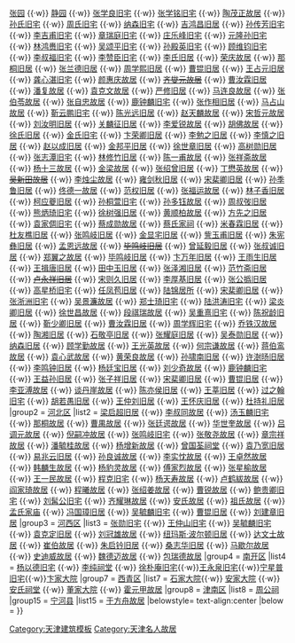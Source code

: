 {{Navbox
|name = 天津市名人故居
|title = 天津市名人故居
|titlestyle =
|image =
|style = text-align:left;
|groupstyle =  text-align:center;
|state = {{{state<includeonly>|collapsed</includeonly>}}}
|above = [[天津文物局]]
|group1 = [[和平区 (天津市)|和平区]]
|list1 = [[天津庆王府|庆王府]] {{·w}} [[天津张园|张园]] {{·w}} [[静园]] {{·w}} [[张学良旧宅]] {{·w}} [[张学铭旧宅]] {{·w}} [[陶茂正故居]] {{·w}} [[孙震方故居|孙氏旧宅]] {{·w}} [[周明泰旧宅|周氏旧宅]] {{·w}} [[纳森旧居 (泰安道)|纳森旧宅]] {{·w}} [[吉鸿昌旧居]] {{·w}} [[孙传芳旧宅]] {{·w}} [[李吉甫旧宅]] {{·w}} [[章瑞庭旧宅]] {{·w}} [[庄乐峰旧宅]] {{·w}} [[元隆孙旧宅]] {{·w}} [[林鸿赉旧宅 (大理道)|林鸿赉旧宅]] {{·w}} [[吴颂平旧宅]] {{·w}} [[孙殿英旧宅]] {{·w}} [[顾维钧旧宅]] {{·w}} [[李叔福旧宅]] {{·w}} [[李赞臣旧宅]]  {{·w}} [[李氏旧居]]  {{·w}} [[庆云里|荣庆故居]] {{·w}} [[那桐旧居]] {{·w}} [[张兰德旧居]] {{·w}} [[周学熙旧居]] {{·w}} [[曹锟旧居 (南海路永健里1号)|曹锟旧居]] {{·w}} [[王占元旧居]] {{·w}} [[龚心湛旧宅]] {{·w}} [[颜惠庆故居]] {{·w}} <del>[[齐燮元故居]]</del> {{·w}} [[曹汝霖旧居 (贵州路)|曹汝霖旧居]] {{·w}} [[潘复故居]] {{·w}} [[袁克文故居]] {{·w}} [[严修旧居]] {{·w}} [[疙瘩楼|马连良故居]] {{·w}} [[张伯苓故居]] {{·w}} [[张自忠故居]] {{·w}} [[鹿钟麟旧宅 (陕西路)|鹿钟麟旧宅]] {{·w}} [[张作相旧居]] {{·w}} [[马占山故居]] {{·w}} [[靳云鹏旧宅]] {{·w}} [[陈光远旧居]] {{·w}} [[赵天麟故居]] {{·w}} [[宋哲元故居]] {{·w}} [[刘汝明旧居]] {{·w}} [[关麟征旧居]] {{·w}} [[李爱锐故居]] {{·w}} [[胡佛故居]] {{·w}} [[徐氏旧居]] {{·w}} [[金氏旧宅]] {{·w}} [[卞荣卿旧居]] {{·w}} [[李勉之旧居]] {{·w}} [[李勉之旧居|李慎之旧居]] {{·w}} [[赵以成旧居]] {{·w}} [[金邦平旧居]] {{·w}} [[徐世章旧居]] {{·w}} [[高树勋旧居]] {{·w}} [[张志潭旧宅]] {{·w}} [[林修竹旧居]] {{·w}} [[陈一甫故居]] {{·w}} [[张祥斋故居]] {{·w}} [[杨十三故居]] {{·w}} [[金梁故居]] {{·w}} [[张绍曾旧居]] {{·w}} [[丁懋英故居]] {{·w}} <del>[[吴新田故居]]</del> {{·w}} [[李烛尘故居 (天津市)|李烛尘故居]] {{·w}} [[雍剑秋旧居]] {{·w}} [[宋棐卿旧居 (马场道)|宋棐卿旧居]] {{·w}} [[孙季鲁旧居]] {{·w}} [[佟德一故居]] {{·w}} [[范权旧居]] {{·w}} [[张福运故居]] {{·w}} [[林子香旧居]] {{·w}} [[柯应夔旧居]] {{·w}} [[孙桐萱旧宅]] {{·w}} [[孙多钰故居]] {{·w}} [[周叔弢旧居]] {{·w}} [[熊炳琦旧宅]] {{·w}} [[徐树强旧居]] {{·w}} [[黄顺柏故居]] {{·w}} [[方先之旧居]] {{·w}} [[袁家倜旧宅]] {{·w}} [[蔡成勋故居]] {{·w}} [[原蔡氏家祠|蔡氏家祠]] {{·w}} [[米春霖旧居]]  {{·w}} [[杜友樵旧居]] {{·w}} [[张鸣岐旧居 (天津英租界)|张鸣岐旧居]] {{·w}} [[金显宅旧居]] {{·w}} [[訾玉甫旧居]] {{·w}} [[朱宪彝旧居]] {{·w}} [[孟恩远故居]] {{·w}} <del>[[毕鸣岐旧居 (常德道)|毕鸣岐旧居]]</del> {{·w}} [[曾延毅旧居]] {{·w}} [[张叔诚旧居]] {{·w}} [[郑翼之故居]] {{·w}} [[毕鸣岐旧居 (大理道)|毕鸣岐旧居]] {{·w}} [[卞万年旧居]] {{·w}} [[王雨生旧居]] {{·w}} [[王揖唐旧居]] {{·w}} [[田中玉旧居]] {{·w}} [[张泽湘旧居]] {{·w}} [[范竹斋旧居]] {{·w}} <del>[[卢永祥旧居]]</del> {{·w}} [[宋则久旧居]] {{·w}} [[李厚基旧居]] {{·w}} [[张公撝旧居]] {{·w}} [[高星桥旧宅]] {{·w}} [[任凤苞旧居]] {{·w}} [[陆锦居所]] {{·w}} [[宋棐卿旧居 (睦南道68号-1)|宋棐卿旧居]] {{·w}} [[张浙洲旧宅]] {{·w}} [[吴景濂故居]] {{·w}} [[郑士琦旧宅]] {{·w}} [[陆洪涛旧宅]] {{·w}} [[梁炎卿旧居]] {{·w}} [[徐世昌故居]] {{·w}} [[段祺瑞故居]] {{·w}} [[吴重熹旧宅]] {{·w}} [[陈祝龄旧居]] {{·w}} [[靳少卿旧居]] {{·w}} [[曹汝霖旧居 (山西路)|曹汝霖旧居]] {{·w}} [[周学辉旧宅]] {{·w}} [[乔铁汉故居]] {{·w}} [[陶湘旧居]] {{·w}} [[石敬亭旧居]] {{·w}} [[张耀庭旧居]] {{·w}} [[吴泰勋旧居]] {{·w}} [[纳森旧居 (睦南道)|纳森旧居]] {{·w}} [[民园大楼|顾学勤故居]] {{·w}} [[民园大楼|王光英故居]] {{·w}} [[民园大楼|何宗谦故居]] {{·w}} [[民园大楼|蒋伯鸾故居]] {{·w}} [[民园大楼|袁心武故居]] {{·w}} [[瓷房子|黄荣良故居]] {{·w}} [[孙啸南旧居]] {{·w}} [[许澍旸旧居]] {{·w}} [[李鸣钟旧居]] {{·w}} [[基泰大楼|杨廷宝旧居]] {{·w}} [[中共中央北方局旧址|刘少奇故居]] {{·w}} [[鹿钟麟旧居 (大理道)|鹿钟麟旧宅]] {{·w}} [[王益孙旧居]] {{·w}} [[张子祥旧居]] {{·w}} [[宋棐卿旧居 (睦南道84-86号)|宋棐卿旧居]] {{·w}} [[曹锟旧居 (洛阳道)|曹锟旧居]] {{·w}} [[天津利华大楼|李亚溥故居]] {{·w}} [[先农大院|谈丹崖故居]] {{·w}} [[陈亦侯旧居]] {{·w}} [[王莘旧居]] {{·w}} [[过之翰旧宅]] {{·w}} [[胡若愚旧居]] {{·w}} [[王仲刘旧居]] {{·w}} [[王怀庆旧居]] {{·w}} [[杜持礼旧居]]
|group2 = [[河北区]]
|list2 = [[天津梁启超旧居|梁启超旧居]] {{·w}} [[李叔同故居]] {{·w}} [[汤玉麟旧宅]] {{·w}} [[那桐故居]] {{·w}} [[曹禺故居]] {{·w}} [[张廷谔故居]] {{·w}} [[华世奎故居]] {{·w}} [[吕调元故居]] {{·w}} [[倪嗣冲故居]] {{·w}} [[张鸣岐旧宅 (天津意租界)|张鸣岐旧宅]] {{·w}} [[张敬尧故居]] {{·w}} [[章宗祥故居]] {{·w}} [[潘毓桂故居]] {{·w}} [[杨增新故居]] {{·w}} [[曾国荃祠堂]] {{·w}} [[袁乃宽旧居]] {{·w}} [[易兆云旧居]] {{·w}} [[孙良诚故居]] {{·w}} [[李实忱故居]] {{·w}} [[王卓然故居]] {{·w}} [[韩麟生故居]] {{·w}} [[杨豹灵故居]] {{·w}} [[傅家烈故居]] {{·w}} [[张星榆故居]] {{·w}} [[王一民故居]] {{·w}} [[程克旧宅]] {{·w}} [[杨天寿故居]] {{·w}} [[卢鹤紱故居]] {{·w}} [[阎家琦故居]] {{·w}} [[程曦故居]] {{·w}} [[张绍姜故居]] {{·w}} [[曹锐故居]] {{·w}} [[鲍贵卿旧宅]] {{·w}} [[刘髯公旧宅]] {{·w}} [[齐耀琳故居]] {{·w}} [[安氏故居]] {{·w}} [[祖氏故居]] {{·w}} [[孟氏家庙]] {{·w}} [[冯国璋旧居]] {{·w}} [[吴毓麟旧宅 (天津意租界)|吴毓麟旧宅]] {{·w}} [[曹锟旧居 (进步道)|曹锟旧居]] {{·w}} [[刘建章旧居]]
|group3 = [[河西区 (天津市)|河西区]]
|list3 = [[张勋旧宅]] {{·w}} [[王仲山旧宅]] {{·w}} [[吴毓麟旧宅 (天津德租界)|吴毓麟旧宅]]  {{·w}} [[袁克定旧居]] {{·w}} [[刘冠雄故居]] {{·w}} [[纽玛斯·波尔顿旧居]] {{·w}} [[达文士楼|达文士故居]] {{·w}} [[崔伯故居]] {{·w}} [[朱启钤旧居]] {{·w}} [[桑志华旧居]] {{·w}} [[原天津美国兵营 (德租界)|马歇尔故居]] {{·w}} [[原天津美国兵营 (德租界)|史迪威故居]] {{·w}} [[原天津美国兵营 (德租界)|魏德迈故居]] {{·w}} [[原天津美国兵营 (德租界)|包瑞德故居]]
|group4 = [[南开区]]
|list4 = [[杨以德旧宅]] {{·w}} [[李纯祠堂]] {{·w}} [[徐朴庵旧宅]]{{·w}}[[王永泉旧宅]]{{·w}}[[宁星普旧宅]]{{·w}}[[卞家大院]]
<!---|group5 = [[红桥区]]
|list5 = ---> 
<!---|group6 = [[河东区]]
|list6 = --->
|group7 = [[西青区]]
|list7 = [[石家大院]]{{·w}} [[安家大院]] {{·w}} [[安氏祠堂]] {{·w}} [[董家大院]] {{·w}} [[霍元甲故居]] 
|group8 = [[津南区]]
|list8 = [[周公祠]]
<!---|group9 = [[北辰区]]
|list9 = --->
<!---|group10 = [[东丽区]]
|list10 = --->
<!---|group11 = [[武清区]]
|list11 = ---> 
<!---|group12 = [[宝坻区]]
|list12 = --->
<!---|group13 = [[滨海新区]]
|list13 = --->
<!---|group14 = [[静海县]]
|list14 = --->
|group15 = [[宁河县]]
|list15 = [[于方舟故居]]
<!---|group16 = [[蓟县]]
|list16 = --->
|belowstyle= text-align:center
|below = 
}}
<noinclude>
[[Category:天津建筑模板]]
[[Category:天津名人故居]]
</noinclude>